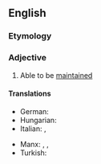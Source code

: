 ==English==

===Etymology===
{{suffix|en|maintain|able}}

===Adjective===
{{en-adj}}

# {{lb|en|chiefly|in combination}} Able to be [[maintain]]ed

====Translations====
{{trans-top}}
* German: {{t|de|wartbar}}
* Hungarian: {{t+|hu|karbantartható}}
* Italian: {{t|it|mantenibile|m|f}}, {{t+|it|sostenibile|m|f}}
{{trans-mid}}
* Manx: {{t|gv|so-pholldey}}, {{t|gv|so-hassoo}}, {{t|gv|so-veaghee}}
* Turkish: {{t|tr|bakılabilir}}
{{trans-bottom}}